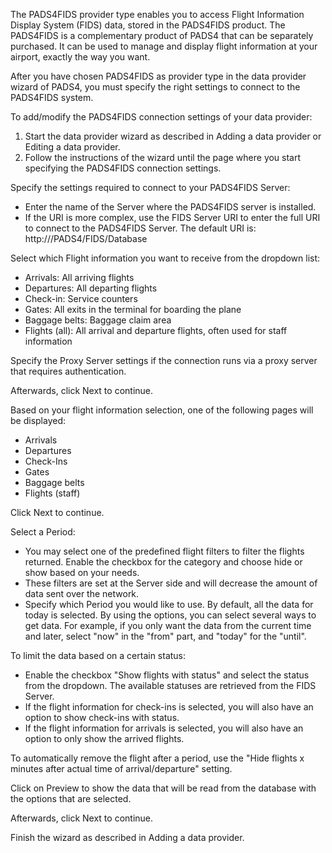 
The PADS4FIDS provider type enables you to access Flight Information Display System (FIDS) data, stored in the PADS4FIDS product. The PADS4FIDS is a complementary product of PADS4 that can be separately purchased. It can be used to manage and display flight information at your airport, exactly the way you want.

After you have chosen PADS4FIDS as provider type in the data provider wizard of PADS4, you must specify the right settings to connect to the PADS4FIDS system.

To add/modify the PADS4FIDS connection settings of your data provider:
1. Start the data provider wizard as described in Adding a data provider or Editing a data provider.
2. Follow the instructions of the wizard until the page where you start specifying the PADS4FIDS connection settings.

Specify the settings required to connect to your PADS4FIDS Server:
- Enter the name of the Server where the PADS4FIDS server is installed.
- If the URI is more complex, use the FIDS Server URI to enter the full URI to connect to the PADS4FIDS Server. The default URI is: http://<Server>/PADS4/FIDS/Database

Select which Flight information you want to receive from the dropdown list:
- Arrivals: All arriving flights
- Departures: All departing flights
- Check-in: Service counters
- Gates: All exits in the terminal for boarding the plane
- Baggage belts: Baggage claim area
- Flights (all): All arrival and departure flights, often used for staff information

Specify the Proxy Server settings if the connection runs via a proxy server that requires authentication.

Afterwards, click Next to continue.

Based on your flight information selection, one of the following pages will be displayed:
- Arrivals
- Departures
- Check-Ins
- Gates
- Baggage belts
- Flights (staff)

Click Next to continue.

Select a Period:
- You may select one of the predefined flight filters to filter the flights returned. Enable the checkbox for the category and choose hide or show based on your needs.
- These filters are set at the Server side and will decrease the amount of data sent over the network.
- Specify which Period you would like to use. By default, all the data for today is selected. By using the options, you can select several ways to get data. For example, if you only want the data from the current time and later, select "now" in the "from" part, and "today" for the "until".

To limit the data based on a certain status:
- Enable the checkbox "Show flights with status" and select the status from the dropdown. The available statuses are retrieved from the FIDS Server.
- If the flight information for check-ins is selected, you will also have an option to show check-ins with status.
- If the flight information for arrivals is selected, you will also have an option to only show the arrived flights.

To automatically remove the flight after a period, use the "Hide flights x minutes after actual time of arrival/departure" setting.

Click on Preview to show the data that will be read from the database with the options that are selected.

Afterwards, click Next to continue.

Finish the wizard as described in Adding a data provider.

